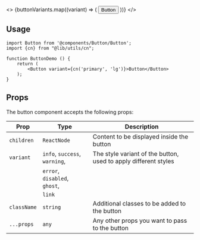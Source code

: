 <div style={{ marginTop: "16px", marginBottom: "16px", display: 'flex', flexWrap: 'wrap', gap: '2em', justifyContent: 'center', alignItems: 'center', width: '100%', height: '20rem' }}>

<>
    {buttonVariants.map((variant) => (
        <ComponentCard key={variant}>
            <Button variant={variant}>Button</Button>
        </ComponentCard>
    ))}
</>
</div>

## Usage 

```tsx copy
import Button from '@components/Button/Button';
import {cn} from "@lib/utils/cn";

function ButtonDemo () {
    return (
        <Button variant={cn('primary', 'lg')}>Button</Button>
    );
}
```
## Props

The button component accepts the following props:

| Prop          | Type                           | Description                                                           |
|---------------|---------------------------     |-----------------------------------------------------------------------|
| `children`    | `ReactNode`                    | Content to be displayed inside the button                             |
| `variant`     | `info`, `success`, `warning`,  | The style variant of the button, used to apply different styles       |
|               | `error`, `disabled`, `ghost`,  |                                                                       |
|               | `link`                         |                                                                       |
| `className`   | `string`                       | Additional classes to be added to the button                          |
| `...props`    | `any`                          | Any other props you want to pass to the button                        |